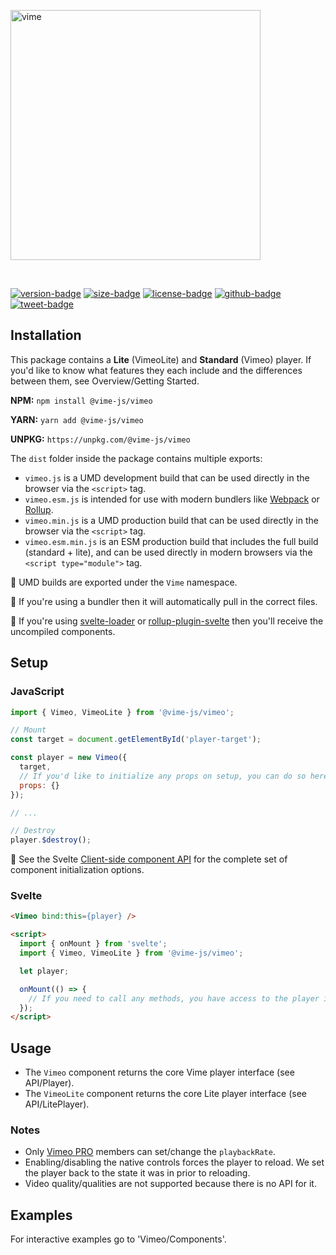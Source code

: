 
<Meta title="Packages/Vimeo/Getting Started" />

<img
  width="400px"
  alt="vime"
  src="/brand/vime-vimeo--dark.svg"
/>

<br/>

[![version-badge]][package]
[![size-badge]][size]
[![license-badge]][license]
[![github-badge]][github]
[![tweet-badge]][tweet]

[package]: https://www.npmjs.com/package/@vime-js/vimeo
[version-badge]: https://img.shields.io/npm/v/@vime-js/vimeo?style=flat-square
[size]: https://bundlephobia.com/result?p=@vime-js/vimeo
[size-badge]: https://img.shields.io/bundlephobia/minzip/@vime-js/vimeo?label=min%2Bgzip
[license]: https://github.com/vime-js/vime/blob/master/LICENSE
[license-badge]: https://img.shields.io/github/license/vime-js/vime?color=blue&style=flat-square
[tweet]: https://twitter.com/intent/tweet?text=Check%20out%20Vime%20%28https%3A%2F%2Fgithub.com%2Fvime-js%2Fvime%29%2C%20it%20makes%20embedding%20and%20using%20media%20players%20for%20the%20web%20simple.%20It%20supports%20Html5%2C%20YouTube%2C%20Dailymotion%2C%20Vimeo%20and%20more%20to%20come%21
[tweet-badge]: https://img.shields.io/twitter/url?style=social&url=https%3A%2F%2Fgithub.com%2Fvime-js%2Fvime
[github]: https://github.com/vime-js/vime
[github-badge]: https://img.shields.io/github/stars/vime-js/vime?style=social

## Installation

This package contains a **Lite** (VimeoLite) and **Standard** (Vimeo) player. If you'd like to
know what features they each include and the differences between them, 
see <LinkTo kind="overview-getting-started--page">Overview/Getting Started</LinkTo>.

**NPM:** `npm install @vime-js/vimeo`

**YARN:** `yarn add @vime-js/vimeo`

**UNPKG:** `https://unpkg.com/@vime-js/vimeo`

The `dist` folder inside the package contains multiple exports:

- `vimeo.js` is a UMD development build that can be used directly in the browser via the `<script>` tag.
- `vimeo.esm.js` is intended for use with modern bundlers like [Webpack](https://webpack.js.org/) or [Rollup](http://rollupjs.org/guide/en/).
- `vimeo.min.js` is a UMD production build that can be used directly in the browser via the `<script>` tag.
- `vimeo.esm.min.js` is an ESM production build that includes the full build (standard + lite), and can be used directly in modern browsers via the `<script type="module">` tag.

📝 UMD builds are exported under the `Vime` namespace.

📝 If you're using a bundler then it will automatically pull in the correct files.

📝 If you're using [svelte-loader](https://github.com/sveltejs/svelte-loader) or [rollup-plugin-svelte](https://github.com/sveltejs/rollup-plugin-svelte) then you'll receive the uncompiled components.

## Setup

### JavaScript

```js
import { Vimeo, VimeoLite } from '@vime-js/vimeo';

// Mount
const target = document.getElementById('player-target');

const player = new Vimeo({
  target,
  // If you'd like to initialize any props on setup, you can do so here.
  props: {}
});

// ...

// Destroy
player.$destroy();
```

📝 See the Svelte [Client-side component API](https://svelte.dev/docs#Client-side_component_API) for the complete set of component initialization options.

### Svelte

```html
<Vimeo bind:this={player} />

<script>
  import { onMount } from 'svelte';
  import { Vimeo, VimeoLite } from '@vime-js/vimeo';

  let player;

  onMount(() => {
    // If you need to call any methods, you have access to the player instance here.
  });
</script>
```

## Usage

- The `Vimeo` component returns the core Vime player interface (see <LinkTo kind="api-player--page">API/Player</LinkTo>).
- The `VimeoLite` component returns the core Lite player interface (see <LinkTo kind="api-liteplayer--page">API/LitePlayer</LinkTo>).

### Notes

- Only [Vimeo PRO](https://vimeo.com/professionals) members can set/change the `playbackRate`.
- Enabling/disabling the native controls forces the player to reload. We set the player back to the 
state it was in prior to reloading.
- Video quality/qualities are not supported because there is no API for it.

## Examples

For interactive examples go to 'Vimeo/Components'.